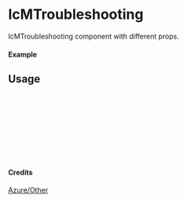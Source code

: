 
<Meta of={IcMTroubleshooting} title="Azure/Other/IcMTroubleshooting" />

# IcMTroubleshooting

IcMTroubleshooting component with different props.

#### Example

<Canvas of={IcMTroubleshooting.Primary} />

## Usage

```ts
import { IcMTroubleshooting } from "yadl-ui";

const Example = () => {
  return (
      <IcMTroubleshooting />
  );
};

export default Example;
```

#### Credits
[Azure/Other](https://learn.microsoft.com/en-us/azure/architecture/icons/)
